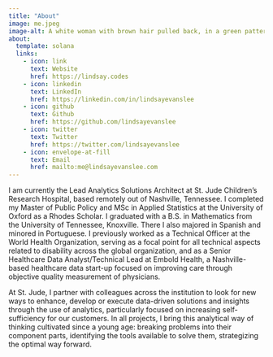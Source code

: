 ```yaml
---
title: "About"
image: me.jpeg
image-alt: A white woman with brown hair pulled back, in a green patterned dress and beige cardigan, sitting in a wheelchair, smiling like she loves having a headshot taken
about:
  template: solana
  links:
    - icon: link
      text: Website
      href: https://lindsay.codes
    - icon: linkedin
      text: LinkedIn
      href: https://linkedin.com/in/lindsayevanslee
    - icon: github
      text: Github
      href: https://github.com/lindsayevanslee
    - icon: twitter
      text: Twitter
      href: https://twitter.com/lindsayevanslee
    - icon: envelope-at-fill
      text: Email
      href: mailto:me@lindsayevanslee.com
---
```


I am currently the Lead Analytics Solutions Architect at St. Jude Children’s Research Hospital, based remotely out of Nashville, Tennessee. I completed my Master of Public Policy and MSc in Applied Statistics at the University of Oxford as a Rhodes Scholar. I graduated with a B.S. in Mathematics from the University of Tennessee, Knoxville. There I also majored in Spanish and minored in Portuguese. I previously worked as a Technical Officer at the World Health Organization, serving as a focal point for all technical aspects related to disability across the global organization, and as a Senior Healthcare Data Analyst/Technical Lead at Embold Health, a Nashville-based healthcare data start-up focused on improving care through objective quality measurement of physicians.

At St. Jude, I partner with colleagues across the institution to look for new ways to enhance, develop or execute data-driven solutions and insights through the use of analytics, particularly focused on increasing self-sufficiency for our customers. In all projects, I bring this analytical way of thinking cultivated since a young age: breaking problems into their component parts, identifying the tools available to solve them, strategizing the optimal way forward.
